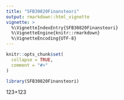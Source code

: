 ```yaml
---
title: "SFB30820Finansteori"
output: rmarkdown::html_vignette
vignette: >
  %\VignetteIndexEntry{SFB30820Finansteori}
  %\VignetteEngine{knitr::rmarkdown}
  %\VignetteEncoding{UTF-8}
---
```


```r
knitr::opts_chunk$set(
  collapse = TRUE,
  comment = "#>"
)
```

```r
library(SFB30820Finansteori)
```


123+123

